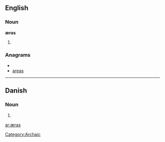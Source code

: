 ==English==

===Noun===
'''æras''' {{p}}

# {{plural of|[[æra#English|æra]]}}

===Anagrams===
* {{alphagram|aaers}}
* [[areas#English|areas]]

[[Category:Archaic]]
----
==Danish==

===Noun===
{{infl|da|noun form|g=c}}

# {{form of|genitive singular indefinite|æra|lang=da}}

[[ar:æras]]